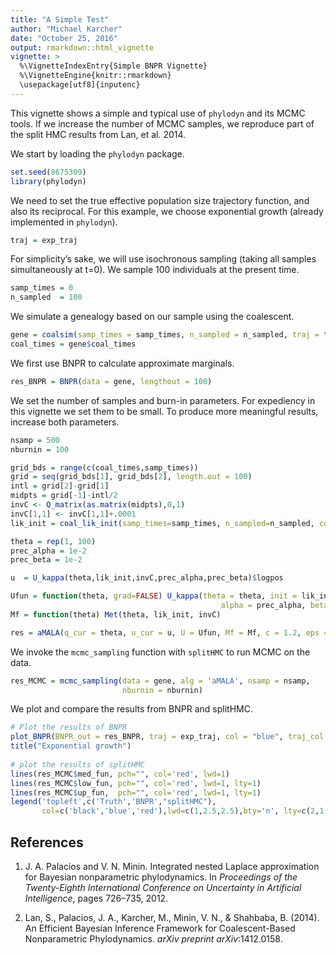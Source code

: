 ```yaml
---
title: "A Simple Test"
author: "Michael Karcher"
date: "October 25, 2016"
output: rmarkdown::html_vignette
vignette: >
  %\VignetteIndexEntry{Simple BNPR Vignette}
  %\VignetteEngine{knitr::rmarkdown}
  \usepackage[utf8]{inputenc}
---
```


This vignette shows a simple and typical use of `phylodyn` and its MCMC tools. If we increase the number of MCMC samples, we reproduce part of the split HMC results from Lan, et al. 2014.

We start by loading the `phylodyn` package.

```r
set.seed(8675309)
library(phylodyn)
```

We need to set the true effective population size trajectory function, and also its reciprocal. For this example, we choose exponential growth (already implemented in `phylodyn`).

```r
traj = exp_traj
```

For simplicity's sake, we will use isochronous sampling (taking all samples simultaneously at t=0). We sample 100 individuals at the present time.

```r
samp_times = 0
n_sampled  = 100
```

We simulate a genealogy based on our sample using the coalescent.

```r
gene = coalsim(samp_times = samp_times, n_sampled = n_sampled, traj = traj, lower_bound = 1/20)
coal_times = gene$coal_times
```

We first use BNPR to calculate approximate marginals.

```r
res_BNPR = BNPR(data = gene, lengthout = 100)
```

We set the number of samples and burn-in parameters. For expediency in this vignette we set them to be small. To produce more meaningful results, increase both parameters.

```r
nsamp = 500
nburnin = 100
```

```r
grid_bds = range(c(coal_times,samp_times))
grid = seq(grid_bds[1], grid_bds[2], length.out = 100)
intl = grid[2]-grid[1]
midpts = grid[-1]-intl/2
invC <- Q_matrix(as.matrix(midpts),0,1)
invC[1,1] <- invC[1,1]+.0001
lik_init = coal_lik_init(samp_times=samp_times, n_sampled=n_sampled, coal_times=coal_times, grid=grid)

```

```r
theta = rep(1, 100)
prec_alpha = 1e-2
prec_beta = 1e-2

u  = U_kappa(theta,lik_init,invC,prec_alpha,prec_beta)$logpos
```

```r
Ufun = function(theta, grad=FALSE) U_kappa(theta = theta, init = lik_init, invC = invC,
                                               alpha = prec_alpha, beta = prec_beta, grad = grad)
Mf = function(theta) Met(theta, lik_init, invC)
```

```r
res = aMALA(q_cur = theta, u_cur = u, U = Ufun, Mf = Mf, c = 1.2, eps = 0.1)
```

We invoke the `mcmc_sampling` function with `splitHMC` to run MCMC on the data.

```r
res_MCMC = mcmc_sampling(data = gene, alg = 'aMALA', nsamp = nsamp,
                         nburnin = nburnin)
```

We plot and compare the results from BNPR and splitHMC.

```r
# Plot the results of BNPR
plot_BNPR(BNPR_out = res_BNPR, traj = exp_traj, col = "blue", traj_col = "black")
title("Exponential growth")
  
# plot the results of splitHMC
lines(res_MCMC$med_fun, pch="", col='red', lwd=1)
lines(res_MCMC$low_fun, pch="", col='red', lwd=1, lty=1)
lines(res_MCMC$up_fun,  pch="", col='red', lwd=1, lty=1)
legend('topleft',c('Truth','BNPR',"splitHMC"),
       col=c('black','blue','red'),lwd=c(1,2.5,2.5),bty='n', lty=c(2,1,1))
```

## References

1. J. A. Palacios and V. N. Minin.
Integrated nested Laplace approximation for Bayesian nonparametric phylodynamics.
In *Proceedings of the Twenty-Eighth International Conference on Uncertainty in Artificial Intelligence*, pages 726–735, 2012.

2. Lan, S., Palacios, J. A., Karcher, M., Minin, V. N., & Shahbaba, B. (2014).
An Efficient Bayesian Inference Framework for Coalescent-Based Nonparametric Phylodynamics.
*arXiv preprint arXiv*:1412.0158.